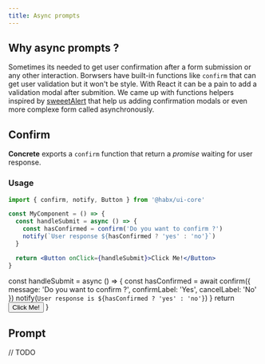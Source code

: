 ```yaml
---
title: Async prompts
---
```


## Why async prompts ?

Sometimes its needed to get user confirmation after a form submission or any other interaction.
Borwsers have built-in functions like `confirm` that can get user validation but it won't be style.
With React it can be a pain to add a validation modal after submition. We came up with functions helpers inspired by
[sweeetAlert](https://sweetalert2.github.io/) that help us adding confirmation modals or even more complexe form called
asynchronously.

## Confirm
**Concrete** exports a `confirm` function that return a _promise_ waiting for user response.

### Usage


```jsx
import { confirm, notify, Button } from '@habx/ui-core'

const MyComponent = () => {
  const handleSubmit = async () => {
    const hasConfirmed = confirm('Do you want to confirm ?')
    notify(`User response ${hasConfirmed ? 'yes' : 'no'}`)
  }

  return <Button onClick={handleSubmit}>Click Me!</Button>
}

```

  const handleSubmit = async () => {
    const hasConfirmed = await confirm({ message: 'Do you want to confirm ?', confirmLabel: 'Yes', cancelLabel: 'No' })
    notify(`User response is ${hasConfirmed ? 'yes' : 'no'}`)
  }
  return<Provider>
    <Button onClick={handleSubmit}>Click Me!</Button>
  </Provider>
}

<BasicConfirmUsage />


## Prompt

// TODO
